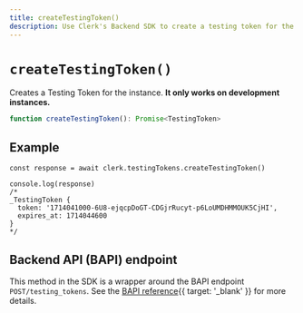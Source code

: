 ```yaml
---
title: createTestingToken()
description: Use Clerk's Backend SDK to create a testing token for the instance.
---
```


# `createTestingToken()`

Creates a Testing Token for the instance. **It only works on development instances.**

```ts
function createTestingToken(): Promise<TestingToken>
```

## Example

```tsx
const response = await clerk.testingTokens.createTestingToken()

console.log(response)
/*
_TestingToken {
  token: '1714041000-6U8-ejqcpDoGT-CDGjrRucyt-p6LoUMDHMMOUK5CjHI',
  expires_at: 1714044600
}
*/
```

## Backend API (BAPI) endpoint

This method in the SDK is a wrapper around the BAPI endpoint `POST/testing_tokens`. See the [BAPI reference](/docs/reference/backend-api/tag/Testing-Tokens#operation/CreateTestingToken){{ target: '_blank' }} for more details.
